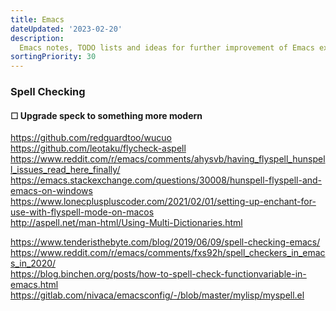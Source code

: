 ```yaml
---
title: Emacs
dateUpdated: '2023-02-20'
description:
  Emacs notes, TODO lists and ideas for further improvement of Emacs experience.
sortingPriority: 30
---
```


### Spell Checking

#### &#9744; Upgrade speck to something more modern

https://github.com/redguardtoo/wucuo<br />
https://github.com/leotaku/flycheck-aspell<br />
https://www.reddit.com/r/emacs/comments/ahysvb/having_flyspell_hunspell_issues_read_here_finally/<br />
https://emacs.stackexchange.com/questions/30008/hunspell-flyspell-and-emacs-on-windows<br />
https://www.lonecpluspluscoder.com/2021/02/01/setting-up-enchant-for-use-with-flyspell-mode-on-macos<br />
http://aspell.net/man-html/Using-Multi-Dictionaries.html

https://www.tenderisthebyte.com/blog/2019/06/09/spell-checking-emacs/<br />
https://www.reddit.com/r/emacs/comments/fxs92h/spell_checkers_in_emacs_in_2020/<br />
https://blog.binchen.org/posts/how-to-spell-check-functionvariable-in-emacs.html<br />
https://gitlab.com/nivaca/emacsconfig/-/blob/master/mylisp/myspell.el<br />
